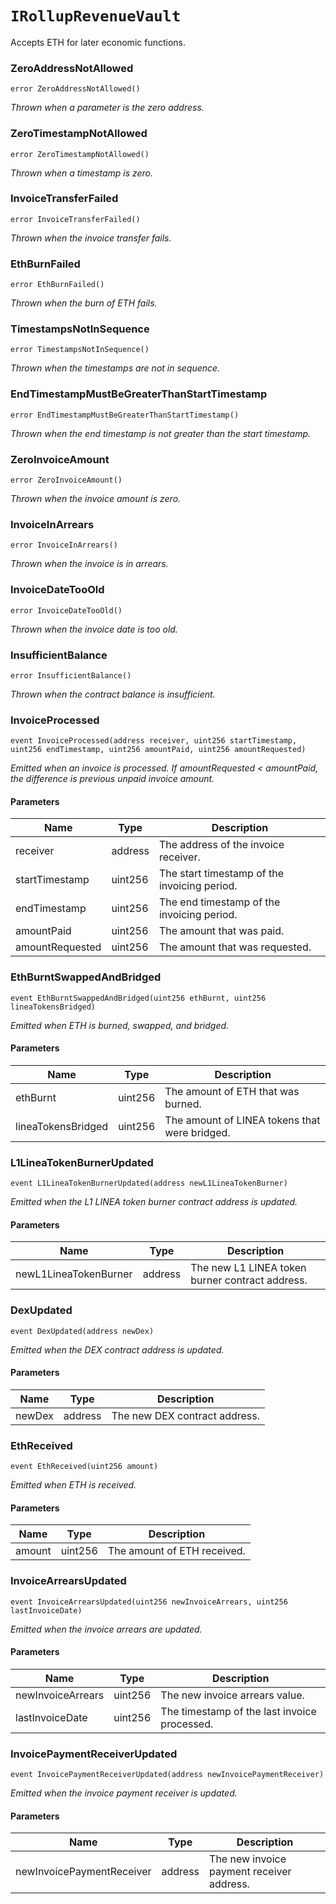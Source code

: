 # `IRollupRevenueVault`

Accepts ETH for later economic functions.

### ZeroAddressNotAllowed

```solidity
error ZeroAddressNotAllowed()
```

_Thrown when a parameter is the zero address._

### ZeroTimestampNotAllowed

```solidity
error ZeroTimestampNotAllowed()
```

_Thrown when a timestamp is zero._

### InvoiceTransferFailed

```solidity
error InvoiceTransferFailed()
```

_Thrown when the invoice transfer fails._

### EthBurnFailed

```solidity
error EthBurnFailed()
```

_Thrown when the burn of ETH fails._

### TimestampsNotInSequence

```solidity
error TimestampsNotInSequence()
```

_Thrown when the timestamps are not in sequence._

### EndTimestampMustBeGreaterThanStartTimestamp

```solidity
error EndTimestampMustBeGreaterThanStartTimestamp()
```

_Thrown when the end timestamp is not greater than the start timestamp._

### ZeroInvoiceAmount

```solidity
error ZeroInvoiceAmount()
```

_Thrown when the invoice amount is zero._

### InvoiceInArrears

```solidity
error InvoiceInArrears()
```

_Thrown when the invoice is in arrears._

### InvoiceDateTooOld

```solidity
error InvoiceDateTooOld()
```

_Thrown when the invoice date is too old._

### InsufficientBalance

```solidity
error InsufficientBalance()
```

_Thrown when the contract balance is insufficient._

### InvoiceProcessed

```solidity
event InvoiceProcessed(address receiver, uint256 startTimestamp, uint256 endTimestamp, uint256 amountPaid, uint256 amountRequested)
```

_Emitted when an invoice is processed.
If amountRequested < amountPaid, the difference is previous unpaid invoice amount._

#### Parameters

| Name | Type | Description |
| ---- | ---- | ----------- |
| receiver | address | The address of the invoice receiver. |
| startTimestamp | uint256 | The start timestamp of the invoicing period. |
| endTimestamp | uint256 | The end timestamp of the invoicing period. |
| amountPaid | uint256 | The amount that was paid. |
| amountRequested | uint256 | The amount that was requested. |

### EthBurntSwappedAndBridged

```solidity
event EthBurntSwappedAndBridged(uint256 ethBurnt, uint256 lineaTokensBridged)
```

_Emitted when ETH is burned, swapped, and bridged._

#### Parameters

| Name | Type | Description |
| ---- | ---- | ----------- |
| ethBurnt | uint256 | The amount of ETH that was burned. |
| lineaTokensBridged | uint256 | The amount of LINEA tokens that were bridged. |

### L1LineaTokenBurnerUpdated

```solidity
event L1LineaTokenBurnerUpdated(address newL1LineaTokenBurner)
```

_Emitted when the L1 LINEA token burner contract address is updated._

#### Parameters

| Name | Type | Description |
| ---- | ---- | ----------- |
| newL1LineaTokenBurner | address | The new L1 LINEA token burner contract address. |

### DexUpdated

```solidity
event DexUpdated(address newDex)
```

_Emitted when the DEX contract address is updated._

#### Parameters

| Name | Type | Description |
| ---- | ---- | ----------- |
| newDex | address | The new DEX contract address. |

### EthReceived

```solidity
event EthReceived(uint256 amount)
```

_Emitted when ETH is received._

#### Parameters

| Name | Type | Description |
| ---- | ---- | ----------- |
| amount | uint256 | The amount of ETH received. |

### InvoiceArrearsUpdated

```solidity
event InvoiceArrearsUpdated(uint256 newInvoiceArrears, uint256 lastInvoiceDate)
```

_Emitted when the invoice arrears are updated._

#### Parameters

| Name | Type | Description |
| ---- | ---- | ----------- |
| newInvoiceArrears | uint256 | The new invoice arrears value. |
| lastInvoiceDate | uint256 | The timestamp of the last invoice processed. |

### InvoicePaymentReceiverUpdated

```solidity
event InvoicePaymentReceiverUpdated(address newInvoicePaymentReceiver)
```

_Emitted when the invoice payment receiver is updated._

#### Parameters

| Name | Type | Description |
| ---- | ---- | ----------- |
| newInvoicePaymentReceiver | address | The new invoice payment receiver address. |

